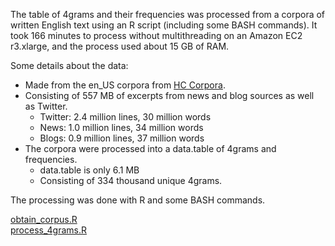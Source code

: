 The table of 4grams and their frequencies was processed from a corpora of written English text using an R script (including some BASH commands). It took 166 minutes to process without multithreading on an Amazon EC2 r3.xlarge, and the process used about 15 GB of RAM.

Some details about the data:

- Made from the en_US corpora from [HC Corpora](http://www.corpora.heliohost.org/aboutcorpus.html).
- Consisting of 557 MB of excerpts from news and blog sources as well as Twitter.
    - Twitter: 2.4 million lines, 30 million words
    - News: 1.0 million lines, 34 million words
    - Blogs: 0.9 million lines, 37 million words
- The corpora were processed into a data.table of 4grams and frequencies.
    - data.table is only 6.1 MB
    - Consisting of 334 thousand unique 4grams.

The processing was done with R and some BASH commands.  

[obtain_corpus.R](https://github.com/stephenfranklin/nlp-word-prediction/blob/master/obtain_corpus.R)  
[process_4grams.R](https://github.com/stephenfranklin/nlp-word-prediction/blob/master/process_4grams.R)
